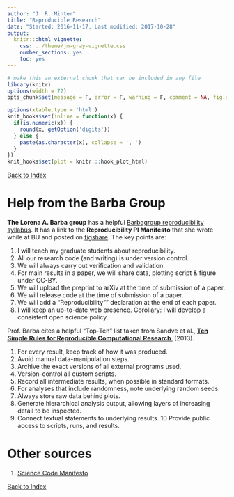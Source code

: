 ```yaml
---
author: "J. R. Minter"
title: "Reproducible Research"
date: "Started: 2016-11-17, Last modified: 2017-10-28"
output:
  knitr:::html_vignette:
    css: ../theme/jm-gray-vignette.css
    number_sections: yes
    toc: yes
---
```


```r
# make this an external chunk that can be included in any file
library(knitr)
options(width = 72)
opts_chunk$set(message = F, error = F, warning = F, comment = NA, fig.align = 'center', dpi = 100, tidy = F, cache.path = '.cache/', fig.path = 'figure/')

options(xtable.type = 'html')
knit_hooks$set(inline = function(x) {
  if(is.numeric(x)) {
    round(x, getOption('digits'))
  } else {
    paste(as.character(x), collapse = ', ')
  }
})
knit_hooks$set(plot = knitr:::hook_plot_html)
```

[Back to Index](../README.html)

# Help from the Barba Group

**The Lorena A. Barba group** has a helpful [Barbagroup reproducibility syllabus](http://lorenabarba.com/blog/barbagroup-reproducibility-syllabus/). It has a link to the **Reproducibility PI Manifesto** that she wrote while at BU and posted on [figshare](https://figshare.com/articles/Reproducibility_PI_Manifesto/104539/1). The key points are:

1. I will teach my graduate students about reproducibility.
2. All our research code (and writing) is under version control.
3. We will always carry out verification and validation.
4. For main results in a paper, we will share data, plotting script & figure under CC-BY.
5. We will upload the preprint to arXiv at the time of submission of a paper.
6. We will release code at the time of submission of a paper.
7. We will add a "Reproducibility"" declaration at the end of each paper.
8. I will keep an up-to-date web presence. Corollary: I will develop a consistent open science policy.

Prof. Barba cites a helpful "Top-Ten" list taken from Sandve et al., [**Ten Simple Rules for Reproducible Computational Research **](http://journals.plos.org/ploscompbiol/article?id=10.1371/journal.pcbi.1003285) \ (2013).

1. For every result, keep track of how it was produced.
2. Avoid manual data-manipulation steps.
3. Archive the exact versions of all external programs used.
4. Version-control all custom scripts.
5. Record all intermediate results, when possible in standard formats.
6. For analyses that include randomness, note underlying random seeds.
7. Always store raw data behind plots.
8. Generate hierarchical analysis output, allowing layers of increasing detail to be inspected.
9. Connect textual statements to underlying results.
10 Provide public access to scripts, runs, and results.

# Other sources

1. [Science Code Manifesto](http://sciencecodemanifesto.org/)



[Back to Index](../README.html)
